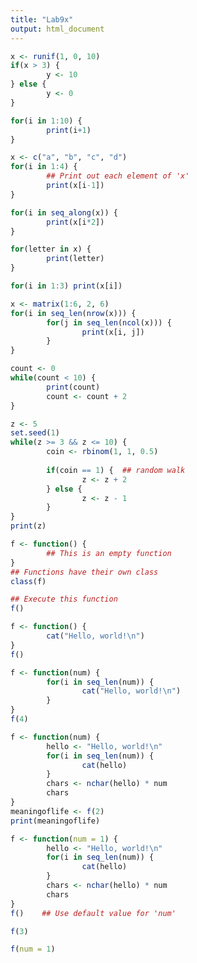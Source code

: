 ```yaml
---
title: "Lab9x"
output: html_document
---
```



```r
x <- runif(1, 0, 10)  
if(x > 3) {
        y <- 10
} else {
        y <- 0
}
```

```r
for(i in 1:10) {
        print(i+1)
}
```

```r
x <- c("a", "b", "c", "d")
for(i in 1:4) {
        ## Print out each element of 'x'
        print(x[i-1])  
}
```

```r
for(i in seq_along(x)) {   
        print(x[i*2])
}
```

```r
for(letter in x) {
        print(letter)
}
```

```r
for(i in 1:3) print(x[i])

```

```r
x <- matrix(1:6, 2, 6)
for(i in seq_len(nrow(x))) {
        for(j in seq_len(ncol(x))) {
                print(x[i, j])
        }   
}
```

```r
count <- 0
while(count < 10) {
        print(count)
        count <- count + 2
}
```

```r
z <- 5
set.seed(1)
while(z >= 3 && z <= 10) {
        coin <- rbinom(1, 1, 0.5)
        
        if(coin == 1) {  ## random walk
                z <- z + 2
        } else {
                z <- z - 1
        } 
}
print(z)
```

```r
f <- function() {
        ## This is an empty function
}
## Functions have their own class
class(f)  
```

```r
## Execute this function
f()      
```

```r
f <- function() {
        cat("Hello, world!\n")
}
f()
```

```r
f <- function(num) {
        for(i in seq_len(num)) {
                cat("Hello, world!\n")
        }
}
f(4)
```

```r
f <- function(num) {
        hello <- "Hello, world!\n"
        for(i in seq_len(num)) {
                cat(hello)
        }
        chars <- nchar(hello) * num
        chars
}
meaningoflife <- f(2)
print(meaningoflife)
```
```r
f <- function(num = 1) {
        hello <- "Hello, world!\n"
        for(i in seq_len(num)) {
                cat(hello)
        }
        chars <- nchar(hello) * num
        chars
}
f()    ## Use default value for 'num'
```

```r
f(3)
```
```r
f(num = 1)
```

